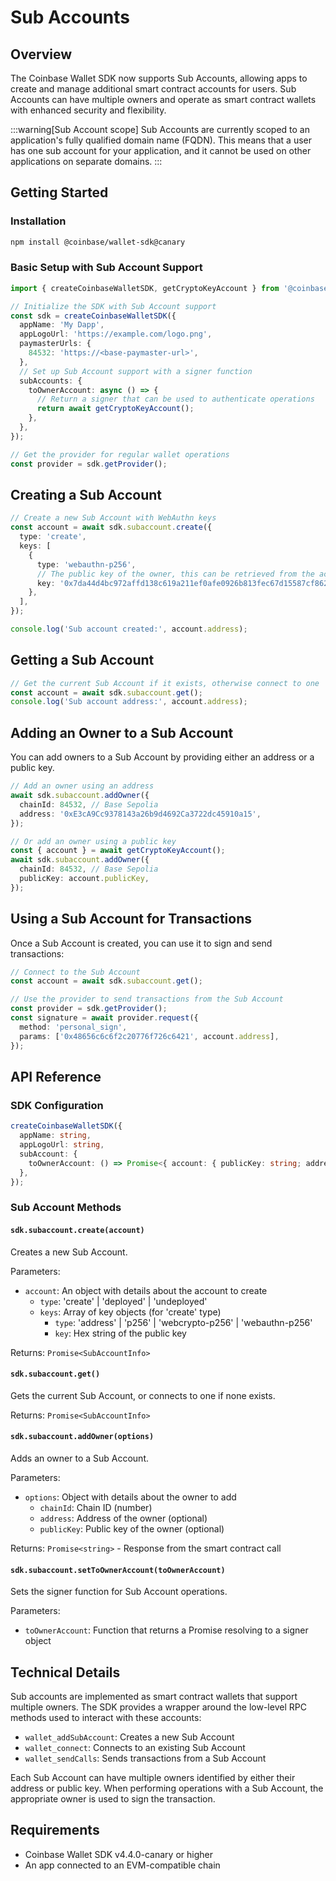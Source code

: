 # Sub Accounts

## Overview

The Coinbase Wallet SDK now supports Sub Accounts, allowing apps to create and manage additional smart contract accounts for users.
Sub Accounts can have multiple owners and operate as smart contract wallets with enhanced security and flexibility.

:::warning[Sub Account scope]
Sub Accounts are currently scoped to an application's fully qualified domain name (FQDN).
This means that a user has one sub account for your application,
and it cannot be used on other applications on separate domains.
:::

## Getting Started

### Installation

```bash
npm install @coinbase/wallet-sdk@canary
```

### Basic Setup with Sub Account Support

```typescript
import { createCoinbaseWalletSDK, getCryptoKeyAccount } from '@coinbase/wallet-sdk';

// Initialize the SDK with Sub Account support
const sdk = createCoinbaseWalletSDK({
  appName: 'My Dapp',
  appLogoUrl: 'https://example.com/logo.png',
  paymasterUrls: {
    84532: 'https://<base-paymaster-url>',
  },
  // Set up Sub Account support with a signer function
  subAccounts: {
    toOwnerAccount: async () => {
      // Return a signer that can be used to authenticate operations
      return await getCryptoKeyAccount();
    },
  },
});

// Get the provider for regular wallet operations
const provider = sdk.getProvider();
```

## Creating a Sub Account

```typescript
// Create a new Sub Account with WebAuthn keys
const account = await sdk.subaccount.create({
  type: 'create',
  keys: [
    {
      type: 'webauthn-p256',
      // The public key of the owner, this can be retrieved from the account object
      key: '0x7da44d4bc972affd138c619a211ef0afe0926b813fec67d15587cf8625b2bf185f5044ae96640a63b32aa1eb6f8f993006bbd26292b81cb07a0672302c69a866',
    },
  ],
});

console.log('Sub account created:', account.address);
```

## Getting a Sub Account

```typescript
// Get the current Sub Account if it exists, otherwise connect to one
const account = await sdk.subaccount.get();
console.log('Sub account address:', account.address);
```

## Adding an Owner to a Sub Account

You can add owners to a Sub Account by providing either an address or a public key.

```typescript
// Add an owner using an address
await sdk.subaccount.addOwner({
  chainId: 84532, // Base Sepolia
  address: '0xE3cA9Cc9378143a26b9d4692Ca3722dc45910a15',
});

// Or add an owner using a public key
const { account } = await getCryptoKeyAccount();
await sdk.subaccount.addOwner({
  chainId: 84532, // Base Sepolia
  publicKey: account.publicKey,
});
```

## Using a Sub Account for Transactions

Once a Sub Account is created, you can use it to sign and send transactions:

```typescript
// Connect to the Sub Account
const account = await sdk.subaccount.get();

// Use the provider to send transactions from the Sub Account
const provider = sdk.getProvider();
const signature = await provider.request({
  method: 'personal_sign',
  params: ['0x48656c6c6f2c20776f726c6421', account.address],
});
```

## API Reference

### SDK Configuration

```typescript
createCoinbaseWalletSDK({
  appName: string,
  appLogoUrl: string,
  subAccount: {
    toOwnerAccount: () => Promise<{ account: { publicKey: string; address?: string } }>,
  },
});
```

### Sub Account Methods

#### `sdk.subaccount.create(account)`

Creates a new Sub Account.

Parameters:

- `account`: An object with details about the account to create
  - `type`: 'create' | 'deployed' | 'undeployed'
  - `keys`: Array of key objects (for 'create' type)
    - `type`: 'address' | 'p256' | 'webcrypto-p256' | 'webauthn-p256'
    - `key`: Hex string of the public key

Returns: `Promise<SubAccountInfo>`

#### `sdk.subaccount.get()`

Gets the current Sub Account, or connects to one if none exists.

Returns: `Promise<SubAccountInfo>`

#### `sdk.subaccount.addOwner(options)`

Adds an owner to a Sub Account.

Parameters:

- `options`: Object with details about the owner to add
  - `chainId`: Chain ID (number)
  - `address`: Address of the owner (optional)
  - `publicKey`: Public key of the owner (optional)

Returns: `Promise<string>` - Response from the smart contract call

#### `sdk.subaccount.setToOwnerAccount(toOwnerAccount)`

Sets the signer function for Sub Account operations.

Parameters:

- `toOwnerAccount`: Function that returns a Promise resolving to a signer object

## Technical Details

Sub accounts are implemented as smart contract wallets that support multiple owners. The SDK provides a wrapper around the low-level RPC methods used to interact with these accounts:

- `wallet_addSubAccount`: Creates a new Sub Account
- `wallet_connect`: Connects to an existing Sub Account
- `wallet_sendCalls`: Sends transactions from a Sub Account

Each Sub Account can have multiple owners identified by either their address or public key. When performing operations with a Sub Account, the appropriate owner is used to sign the transaction.

## Requirements

- Coinbase Wallet SDK v4.4.0-canary or higher
- An app connected to an EVM-compatible chain
